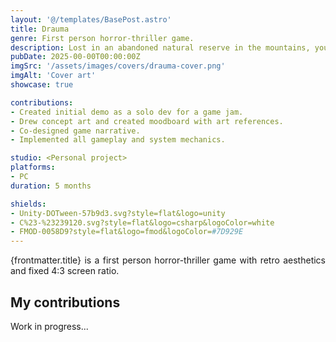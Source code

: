 ```yaml
---
layout: '@/templates/BasePost.astro'
title: Drauma
genre: First person horror-thriller game.
description: Lost in an abandoned natural reserve in the mountains, you discover a terrifying truth...
pubDate: 2025-00-00T00:00:00Z
imgSrc: '/assets/images/covers/drauma-cover.png'
imgAlt: 'Cover art'
showcase: true

contributions:
- Created initial demo as a solo dev for a game jam.
- Drew concept art and created moodboard with art references.
- Co-designed game narrative.
- Implemented all gameplay and system mechanics.

studio: <Personal project>
platforms:
- PC
duration: 5 months

shields:
- Unity-DOTween-57b9d3.svg?style=flat&logo=unity
- C%23-%23239120.svg?style=flat&logo=csharp&logoColor=white
- FMOD-0058D9?style=flat&logo=fmod&logoColor=#7D929E
---
```


<div style="text-align: justify">
  {frontmatter.title} is a first person horror-thriller game with retro aesthetics and fixed 4:3 screen ratio.
</div>

<StoreLinkBanner
  itchUrl='https://ironcutter24.itch.io/horror-crawler'
/>

<ProjectDetails
  role='Game Designer - Lead Programmer'
  company={frontmatter.studio}
  platforms={frontmatter.platforms}
  time={frontmatter.duration}
/>

## My contributions

Work in progress...
